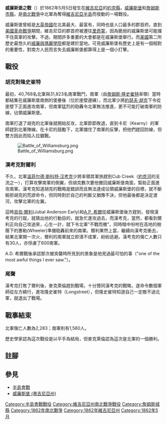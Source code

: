 {{Infobox military conflict
|conflict=威廉斯堡之戰
|image=[[File:Battle_of_Williamsburg.png|300px]]
|caption=''威廉斯堡之戰''，庫爾茲與阿里森繪製，1893年
|partof=[[南北戰爭|南北戰爭]]
|date={{Start date|1862|5|5}}
|place=[[約克縣_(維吉尼亞州)|約克縣]]、[[詹姆斯市縣|詹姆斯市縣]]及[[威廉斯堡_(維吉尼亞州)|威廉斯堡]]
|result=非決定性<ref name=NPS>[http://www.cr.nps.gov/hps/abpp/battles/va010.htm 國家公園服務] {{webarchive|url=https://web.archive.org/web/20050903233922/http://www.cr.nps.gov/hps/abpp/battles/va010.htm |date=2005-09-03 }}</ref>
|combatant1= {{flagicon|USA|1861}} [[美利堅合眾國|美利堅合眾國]] ([[聯邦_(南北戰爭)|聯邦]])
|combatant2= {{flagicon|CSA|1861}} [[美利堅邦聯|邦聯]]
|commander1=[[喬治·B·麥克萊倫|喬治·B·麥克萊倫]]
|commander2=[[詹姆斯·隆史崔特|詹姆斯·隆史崔特]]
|strength1=40,768人<ref name=NPS/>
|strength2=31,823人<ref name=NPS/>
|casualties1=2,283人<ref name=NPS/>
|casualties2=1,682人<ref name=Sears82>Sears, p. 82.</ref>
}}
{{Campaignbox Peninsula Campaign}}
'''威廉斯堡之戰'''（{{lang-en|Battle of Williamsburg}}）於1862年5月5日發生在[[維吉尼亞|維吉尼亞]]的[[約克縣_(維吉尼亞州)|約克縣]]，[[威廉斯堡_(維吉尼亞州)|威廉斯堡]]和[[詹姆斯市縣|詹姆斯市縣]]，是[[南北戰爭|南北戰爭]]中北軍為奪得[[維吉尼亞半島|維吉尼亞半島]]而發動的一場戰役。

威廉斯堡曾經是[[大英帝國|大英帝國]]在北美最大、最富有，同時也是人口最多的郡首府。直到[[美國革命戰爭|美國革命戰爭]]期間，維吉尼亞的郡首府被遷往[[里奇蒙|里奇蒙]]，因為脆弱的威廉斯堡可能擋不住英軍的攻擊。不過，期間許多重要的大會都是在威廉斯堡舉行。而[[美國|美國]]第二所歷史最悠久的[[威廉與瑪麗學院|威廉與瑪麗學院]]都是建於當地。可見威廉斯堡有歷史上是有一個相對的重要性，對南方人民而言失去威廉斯堡都算得上是一個小打擊。

==戰役==
===胡克對隆史崔特===
最初，40,768名北軍與31,823名南軍戰鬥，南軍（由[[詹姆斯·隆史崔特|詹姆斯·隆史崔特]]率領）當時都結集在威廉斯堡南側的堡壘後（位於崖壁邊緣），而北軍少將[[約瑟夫·胡克|約瑟夫·胡克]]下令從崖壁下正面進攻南軍，但南軍猛烈的砲轟令北軍無法推進，更不可能打破南軍的防線，佔領威廉斯堡。

南軍打退了胡克的北軍後就開始反攻，北軍節節敗退，直到卡尼（Kearny）的軍師趕到北軍陣線。在卡尼的鼓勵下，北軍擋住了南軍的反擊，把他們趕回防線，但雙方因此而陷入拉鋸戰。

[[File:Battle_of_Williamsburg.png|thumb]]

===漢考克對爾利===
不久，北軍[[温菲尔德·斯科特·汉考克|温菲尔德·斯科特·汉考克]]少將率領其軍旅趕到Cub Creek（[[約克河|約克河]]的支流之一），打算攻擊南軍的側翼，但胡克數次要他撤回威廉斯堡南面，幫助正面進攻南軍。漢考克知道胡克的戰略是錯誤而且無法達成佔領威廉斯堡的目標，就不斷婉拒胡克的荒謬命令，但同時對於自己的判斷又猶豫不決，但他最後都是決定渡河，攻擊北軍的左翼。

這時[[具伯·爾利|具伯·爾利]](Jubal Anderson Early)和[[A.P._希爾|A.P. 希爾]]從威廉斯堡後方趕到，發現漢考克的行蹤，就猜出他的行動目的，就急忙進攻過去，而漢考克，當然，都看到爾利正向自己攻過來，心生一計，就下令北軍“不戰而撤”，同時暗中吩咐在高地的樹蔭下的惠勒(Wheeler)準備砲轟前來的南軍。爾利果然上當，繼續向漢考克衝去，結果北軍開一次火，爾利的南軍就立即潰不成軍，紛紛逃避。漢考克的傷亡人數只有30人，亦俘虜了600南軍。

A.D. 希爾戰後承認那次被突襲時所見到的景象是他見過最可怕的事（"one of the most awful things I ever saw."）。

===尾聲===
漢考克打敗了爾利後，麥克萊倫趕到戰場，十分贊同漢考克的戰略，遂命令數個軍師從左方繞行，進攻隆史崔特（Longstreet），但隆史崔特知道自己一定敵不過北軍，就退出了戰場。

==戰事結束==
北軍傷亡人數為2,283；南軍則有1,560人。

歷史學家認為這次戰役是以平手為結局，但麥克萊倫認為這次是北軍的一個勝利。

==註腳==
{{Reflist|colwidth=30em}}

==參見==
*[[半島會戰|半島會戰]]
*[[威廉斯堡_(弗吉尼亞州)|威廉斯堡 (弗吉尼亞州)]]

{{Authority control}}

{{DEFAULTSORT:Williamsburg}}
[[Category:半島會戰戰役|Category:半島會戰戰役]]
[[Category:維吉尼亞州南北戰爭戰役|Category:維吉尼亞州南北戰爭戰役]]
[[Category:詹姆斯城縣|Category:詹姆斯城縣]]
[[Category:1862年南北戰爭|Category:1862年南北戰爭]]
[[Category:1862年維吉尼亞州|Category:1862年維吉尼亞州]]
[[Category:1862年5月|Category:1862年5月]]
